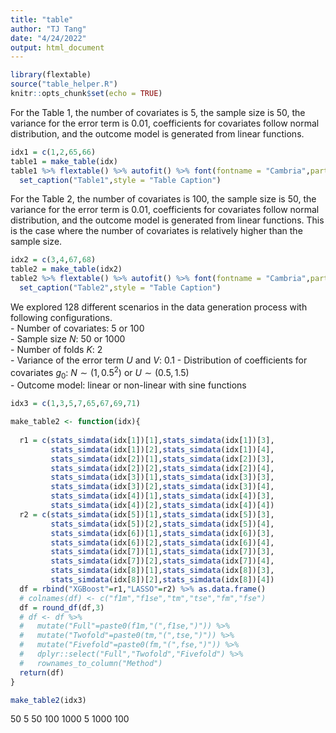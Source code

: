 ```yaml
---
title: "table"
author: "TJ Tang"
date: "4/24/2022"
output: html_document
---
```


```r
library(flextable)
source("table_helper.R")
knitr::opts_chunk$set(echo = TRUE)
```


For the Table 1, the number of covariates is 5, the sample size is 50, the variance for the error term is 0.01, coefficients for covariates follow normal distribution, and the outcome model is generated from linear functions. 

```r
idx1 = c(1,2,65,66)
table1 = make_table(idx)
table1 %>% flextable() %>% autofit() %>% font(fontname = "Cambria",part = "all") %>%
  set_caption("Table1",style = "Table Caption")
```

For the Table 2, the number of covariates is 100, the sample size is 50, the variance for the error term is 0.01, coefficients for covariates follow normal distribution, and the outcome model is generated from linear functions. This is the case where the number of covariates is relatively higher than the sample size.

```r
idx2 = c(3,4,67,68)
table2 = make_table(idx2)
table2 %>% flextable() %>% autofit() %>% font(fontname = "Cambria",part = "all") %>%
  set_caption("Table2",style = "Table Caption")
```


We explored 128 different scenarios in the data generation process with following configurations.  
- Number of covariates: 5 or 100  
- Sample size $N$: 50 or 1000  
- Number of folds $K$: 2  
- Variance of the error term $U$ and $V$: 0.1
- Distribution of coefficients for covariates $g_0$: $N\sim(1,0.5^2)$ or $U\sim(0.5,1.5)$  
- Outcome model: linear or non-linear with sine functions

```r
idx3 = c(1,3,5,7,65,67,69,71)
```


```r
make_table2 <- function(idx){
  
  r1 = c(stats_simdata(idx[1])[1],stats_simdata(idx[1])[3],
         stats_simdata(idx[1])[2],stats_simdata(idx[1])[4],
         stats_simdata(idx[2])[1],stats_simdata(idx[2])[3],
         stats_simdata(idx[2])[2],stats_simdata(idx[2])[4],
         stats_simdata(idx[3])[1],stats_simdata(idx[3])[3],
         stats_simdata(idx[3])[2],stats_simdata(idx[3])[4],
         stats_simdata(idx[4])[1],stats_simdata(idx[4])[3],
         stats_simdata(idx[4])[2],stats_simdata(idx[4])[4])
  r2 = c(stats_simdata(idx[5])[1],stats_simdata(idx[5])[3],
         stats_simdata(idx[5])[2],stats_simdata(idx[5])[4],
         stats_simdata(idx[6])[1],stats_simdata(idx[6])[3],
         stats_simdata(idx[6])[2],stats_simdata(idx[6])[4],
         stats_simdata(idx[7])[1],stats_simdata(idx[7])[3],
         stats_simdata(idx[7])[2],stats_simdata(idx[7])[4],
         stats_simdata(idx[8])[1],stats_simdata(idx[8])[3],
         stats_simdata(idx[8])[2],stats_simdata(idx[8])[4])
  df = rbind("XGBoost"=r1,"LASSO"=r2) %>% as.data.frame()
  # colnames(df) <- c("f1m","f1se","tm","tse","fm","fse")
  df = round_df(df,3)
  # df <- df %>% 
  #   mutate("Full"=paste0(f1m,"(",f1se,")")) %>% 
  #   mutate("Twofold"=paste0(tm,"(",tse,")")) %>%
  #   mutate("Fivefold"=paste0(fm,"(",fse,")")) %>%
  #   dplyr::select("Full","Twofold","Fivefold") %>% 
  #   rownames_to_column("Method")
  return(df)
}
```

```r
make_table2(idx3)
```


50 5   50 100   1000 5   1000 100 